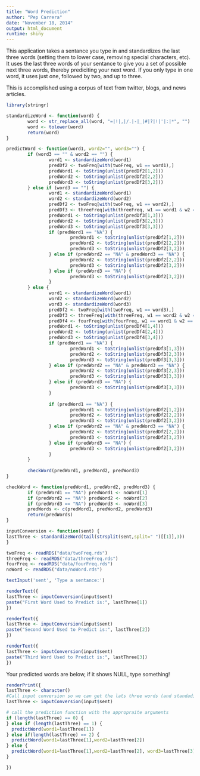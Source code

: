 ```yaml
---
title: "Word Prediction"
author: "Pep Carrera"
date: "November 18, 2014"
output: html_document
runtime: shiny
---
```


This application takes a sentance you type in and standardizes the last three words (setting them to lower case, removing special characters, etc).  It uses the last three words of your sentance to give you a set of possible next three words, thereby prediciting your next word.  If you only type in one word, it uses just one, followed by two, and up to three. 

This is accomplished using a corpus of text from twitter, blogs, and news articles.

```r
library(stringr)

standardizeWord <- function(word) {
        word <- str_replace_all(word, "=|!|,|/.|-|_|#|?|!|'|:|*", "")
        word <- tolower(word)
        return(word)
}

predictWord <- function(word1, word2="", word3="") {
        if (word3 == "" & word2 == "") {
                word1 <- standardizeWord(word1)
                predDf2 <- twoFreq[with(twoFreq, w1 == word1),]
                predWord1 <- toString(unlist(predDf2[1,2]))
                predWord2 <- toString(unlist(predDf2[2,2]))
                predWord3 <- toString(unlist(predDf2[3,2]))
        } else if (word3 == "") {
                word1 <- standardizeWord(word1)
                word2 <- standardizeWord(word2)
                predDf2 <- twoFreq[with(twoFreq, w1 == word2),]
                predDf3 <- threeFreq[with(threeFreq, w1 == word1 & w2 == word2),]
                predWord1 <- toString(unlist(predDf3[1,3]))
                predWord2 <- toString(unlist(predDf3[2,3]))
                predWord3 <- toString(unlist(predDf3[3,3]))
                if (predWord1 == "NA") {
                        predWord1 <- toString(unlist(predDf2[1,2]))
                        predWord2 <- toString(unlist(predDf2[2,2]))
                        predWord3 <- toString(unlist(predDf2[3,2]))
                } else if (predWord2 == "NA" & predWord3 == "NA") {
                        predWord2 <- toString(unlist(predDf2[2,2]))
                        predWord3 <- toString(unlist(predDf2[3,2]))  
                } else if (predWord3 == "NA") {
                        predWord3 <- toString(unlist(predDf2[3,2]))
                }
        } else {
                word1 <- standardizeWord(word1)
                word2 <- standardizeWord(word2)
                word3 <- standardizeWord(word3)
                predDf2 <- twoFreq[with(twoFreq, w1 == word3),]
                predDf3 <- threeFreq[with(threeFreq, w1 == word2 & w2 == word3),]
                predDf4 <- fourFreq[with(fourFreq, w1 == word1 & w2 == word2 & w3 ==word3),]
                predWord1 <- toString(unlist(predDf4[1,4]))
                predWord2 <- toString(unlist(predDf4[2,4]))
                predWord3 <- toString(unlist(predDf4[3,4]))
                if (predWord1 == "NA") {
                        predWord1 <- toString(unlist(predDf3[1,3]))
                        predWord2 <- toString(unlist(predDf3[2,3]))
                        predWord3 <- toString(unlist(predDf3[3,3]))
                } else if (predWord2 == "NA" & predWord3 == "NA") {
                        predWord2 <- toString(unlist(predDf3[2,3]))
                        predWord3 <- toString(unlist(predDf3[3,3]))  
                } else if (predWord3 == "NA") {
                        predWord3 <- toString(unlist(predDf3[3,3]))
                }
                
                if (predWord1 == "NA") {
                        predWord1 <- toString(unlist(predDf2[1,2]))
                        predWord2 <- toString(unlist(predDf2[2,2]))
                        predWord3 <- toString(unlist(predDf2[3,2]))
                } else if (predWord2 == "NA" & predWord3 == "NA") {
                        predWord2 <- toString(unlist(predDf2[2,2]))
                        predWord3 <- toString(unlist(predDf2[3,2]))  
                } else if (predWord3 == "NA") {
                        predWord3 <- toString(unlist(predDf2[3,2]))
                }
        }
        
        checkWord(predWord1, predWord2, predWord3)
}

checkWord <- function(predWord1, predWord2, predWord3) {
        if (predWord1 == "NA") predWord1 <- noWord[1]
        if (predWord2 == "NA") predWord2 <- noWord[2]
        if (predWord3 == "NA") predWord3 <- noWord[3]
        predWords <- c(predWord1, predWord2, predWord3)
        return(predWords)
}

inputConversion <- function(sent) {
lastThree <- standardizeWord(tail(strsplit(sent,split=" ")[[1]],3))
}

twoFreq <- readRDS("data/twoFreq.rds")
threeFreq <- readRDS("data/threeFreq.rds")
fourFreq <- readRDS("data/fourFreq.rds")
noWord <- readRDS("data/noWord.rds")
```

```r
textInput('sent', 'Type a sentance:')

renderText({
lastThree <- inputConversion(input$sent)
paste("First Word Used to Predict is:", lastThree[1])
})

renderText({
lastThree <- inputConversion(input$sent)
paste("Second Word Used to Predict is:", lastThree[2])
})

renderText({
lastThree <- inputConversion(input$sent)
paste("Third Word Used to Predict is:", lastThree[3])
})

```


Your predicted words are below, if it shows NULL, type something!
```r

renderPrint({
lastThree <- character()
#Call input conversion so we can get the lats three words (and standadize them)
lastThree <- inputConversion(input$sent)

# call the prediction function with the appropraite arguments
if (length(lastThree) == 0) {
} else if (length(lastThree) == 1) {
  predictWord(word1=lastThree[1])
} else if(length(lastThree) == 2) {
  predictWord(word1=lastThree[1],word2=lastThree[2])
} else {
  predictWord(word1=lastThree[1],word2=lastThree[2], word3=lastThree[3])
}

})
```



